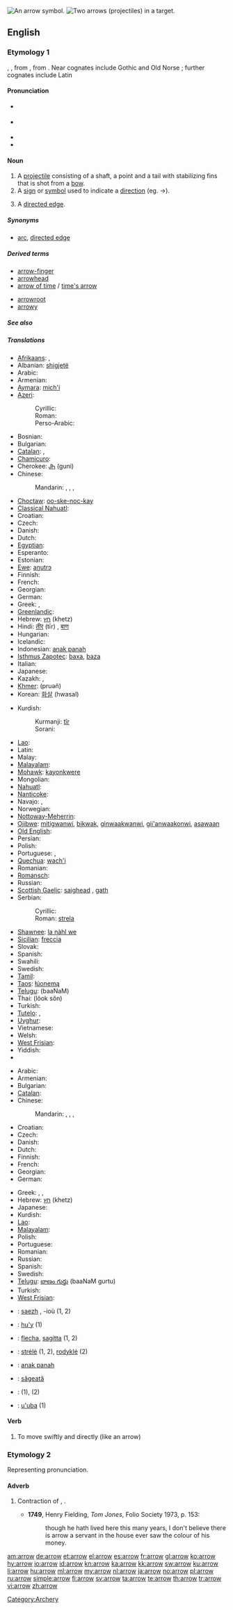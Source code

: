 [[Image:11 7 3.svg|thumb|right|An arrow symbol.]]
[[Image:Archery target.jpg|thumb|right|Two arrows (projectiles) in a target.]]
==English==

===Etymology 1===
{{etyl|ang}} {{term|earh}}, {{term|arwe|ārwe}}, from {{proto|Germanic|arhwō}}, from {{proto|Indo-European|arku-|bow and/or arrow}}. Near cognates include Gothic {{term|𐌰𐍂𐍈𐌰𐌶𐌽𐌰|tr=arƕazna|lang=got}} and Old Norse {{term|ǫr|lang=non}}; further cognates include Latin {{term|arcus||bow|lang=la}}

====Pronunciation====
* {{a|UK}} {{IPA|/ˈaɹəʊ/}}
* {{a|US}} {{IPA|/ˈæɹoʊ/|/ˈeɹoʊ/}}
* {{audio|en-us-arrow.ogg|Audio (US)}}
* {{rhymes|ærəʊ}}

====Noun====
{{en-noun}}

# A [[projectile]] consisting of a shaft, a point and a tail with stabilizing fins that is shot from a [[bow]].
# A [[sign]] or [[symbol]] used to indicate a [[direction]] (eg. <math>\to</math>).
# {{graph theory}} A [[directed edge]].

=====Synonyms=====
* {{sense|in graph theory}} [[arc]], [[directed edge]]

=====Derived terms=====
{{rel-top|Terms derived from ''arrow''}}
* [[arrow-finger]]
* [[arrowhead]]
* [[arrow of time]] / [[time's arrow]]
{{rel-mid}}
* [[arrowroot]]
* [[arrowy]]
{{rel-bottom}}

=====See also=====
{{rel:arrows}}

=====Translations=====
{{trans-top|projectile}}
* [[Afrikaans]]: {{t-|af|pyl|xs=Afrikaans}}, {{t|af|skig|xs=Afrikaans}}
* Albanian: [[shigjetë]] {{f}}
* Arabic: {{t|ar|سهم|m|tr=sahm}}
* Armenian: {{t-|hy|նետ|tr=net}}
* [[Aymara]]: [[mich'i]]
* [[Azeri]]:
*: Cyrillic: {{t-|az|ох|sc=Cyrl|xs=Azeri}}
*: Roman: {{t-|az|ox|xs=Azeri}}
*: Perso-Arabic: {{t-|az|اوخ|tr=ox|sc=fa-Arab|xs=Azeri}}
* Bosnian: {{t-|bs|strijela|f}}
* Bulgarian: {{t+|bg|стрела}}
* [[Catalan]]: {{t+|ca|fletxa|f}}, {{t-|ca|sageta|f}}
* [[Chamicuro]]: {{tø|ccc|ashkololi}}
* Cherokee: [[ᎫᏂ]] (guni)
* Chinese:
*: Mandarin: {{t-|cmn|箭|tr=jiàn|sc=Hani}}, {{t-|cmn|矢|tr=shǐ|sc=Hani}}, {{t|cmn|箭頭|sc=Hani}}, {{t|cmn|箭头|tr=jiàntóu|sc=Hani}}
* [[Choctaw]]: [[oo-ske-noc-kay]]
* [[Classical Nahuatl]]: {{tø|nci|mitl}}
* Croatian: {{t-|hr|strijela|f}}
* Czech: {{t+|cs|šíp|m}}
* Danish: {{t-|da|pil|c}}
* Dutch: {{t+|nl|pijl|m}}
* [[Egyptian]]: {{t|egy|𓍱𓋴𓂋𓌕|tr=Ssr|sc=Egyp}}
* Esperanto: {{t-|eo|sago|xs=Esperanto}}
* Estonian: {{t-|et|nool}}
* [[Ewe]]: [[aŋutrɔ]] {{n}}
* Finnish: {{t+|fi|nuoli}}
* French: {{t+|fr|flèche|f}}
* Georgian: {{t-|ka|ისარი|tr=isari|sc=Geor|xs=Georgian}}
* German: {{t+|de|Pfeil|m}}
* Greek: {{t+|el|βέλος|n|tr=vélos}}, {{t|el|σαΐτα|f|tr=saḯta}}
* [[Greenlandic]]: {{t-|kl|qarsoq|xs=Greenlandic}}
* Hebrew: [[חץ]] (khetz) {{m}}
* Hindi: [[तीर]] (tīr) {{m}}, [[बाण]]
* Hungarian: {{t+|hu|nyíl}}
* Icelandic: {{t+|is|píla|f}}
* Indonesian: [[anak panah]]
* [[Isthmus Zapotec]]: [[baxa]], [[baza]]
* Italian: {{t+|it|freccia|f}}
* Japanese: {{t+|ja|矢|tr=や, ya}}
* Kazakh: {{t|kk|жебе|tr=jebe|sc=Cyrl|xs=Kazakh}}, {{t|kk|оқ|tr=oq|sc=Cyrl|xs=Kazakh}}
* [[Khmer]]: {{Khmr|[[ព្រួញ]]}} (pruəñ)
* Korean: [[화살]] (hwasal)
{{trans-mid}}
* Kurdish:
*: Kurmanji: [[tîr]] {{m}}
*: Sorani: {{t-|ku|تیر|tr=tîr|sc=ku-Arab}}
* [[Lao]]: {{t-|lo|ລູກສອນ|tr=luuk-söön|sc=Laoo|xs=Lao}}
* Latin: {{t+|la|sagitta|f}}
* Malay: {{t|ms|anak panah|xs=Malay}}
* [[Malayalam]]: {{t|ml|അമ്പ്|sc=Mlym}}
* [[Mohawk]]: [[kayonkwere]]
* Mongolian: {{t-|mn|сум|tr=sum|sc=Cyrl|xs=Mongolian}}
* [[Nahuatl]]: {{t|nah|mitl}}
* [[Nanticoke]]: {{tø|nnt|allontz}}
* Navajo: {{tø|nv|bikʼáʼ}}, {{tø|nv|kʼaaʼ}}
* Norwegian: {{t+|no|pil}}
* [[Nottoway-Meherrin]]: {{tø|nwy|aruntquaserank}}
* [[Ojibwe]]: [[mitigwanwi]], [[bikwak]], [[ginwaakwanwi]], [[gii'anwaakonwi]], [[asawaan]]
* [[Old English]]: {{t-|ang|stræl|strǣl|m|xs=Old English}}
* Persian: {{t-|fa|تیر|tr=tir|xs=Persian}}
* Polish: {{t+|pl|strzała|f}}
* Portuguese: {{t+|pt|flecha|f}}, {{t+|pt|seta|f}}
* [[Quechua]]: [[wach'i]]
* Romanian: {{t-|ro|săgeată|f}}
* [[Romansch]]: {{t|rm|frizza|f}}
* Russian: {{t+|ru|стрела|f|tr=strelá}}
* [[Scottish Gaelic]]: [[saighead]] {{f}}, [[gath]] {{f}}
* Serbian:
*: Cyrillic: {{t-|sr|стрела|f|sc=Cyrl}}
*: Roman: [[strela#Serbian|strela]] {{f}}
* [[Shawnee]]: [[la nàhl we]]
* [[Sicilian]]: [[freccia]] {{f}}
* Slovak: {{t-|sk|šíp}}
* Spanish: {{t+|es|flecha|f}}
* Swahili: {{t+|sw|mshale|xs=Swahili}}
* Swedish: {{t+|sv|pil|c}}
* [[Tamil]]: {{t|ta|அம்பு|tr=ampu|xs=Tamil}}
* [[Taos]]: [[łúonemą]]
* [[Telugu]]: {{t|te|బాణము}} (baaNaM)
* Thai: {{Thai|[[ลูกศร]]}} (lôok sŏn)
* Turkish: {{t+|tr|ok}}
* [[Tutelo]]: {{tø|tta|mañkoi}}, {{tø|tta|mañksii}}
* [[Uyghur]]: {{t|ug|ئوق|sc=ug-Arab}}
* Vietnamese: {{t|vi|mũi tên|xs=Vietnamese}}
* Welsh: {{t|cy|saeth|f|xs=Welsh}}
* [[West Frisian]]: {{t-|fy|pylk|g|xs=West Frisian}}
* Yiddish: {{t|yi|פֿײַל|f|tr=fayl|xs=Yiddish}}
* {{trreq|sl}}
{{trans-bottom}}

{{trans-top|symbol}}
* Arabic: {{t|ar|سهم|m|tr=sahm}}
* Armenian: {{t|hy|սլաք|tr=slak’}}
* Bulgarian: {{t+|bg|стрелка}}
* [[Catalan]]: {{t+|ca|fletxa|f}}
* Chinese:
*: Mandarin: {{t|cmn|箭號|sc=Hani}}, {{t|cmn|箭号|tr=jiànhào|sc=Hani}}, {{t|cmn|箭頭|sc=Hani}}, {{t|cmn|箭头|tr=jiàntóu|sc=Hani}}
* Croatian: {{t-|hr|strelica|f}}
* Czech: {{t-|cs|šipka|f}}
* Danish: {{t-|da|pil|c}}
* Dutch: {{t+|nl|pijl|m}}
* Finnish: {{t+|fi|nuoli}}
* French: {{t+|fr|flèche|f}}
* Georgian: {{t-|ka|ისარი|tr=isari|sc=Geor|xs=Georgian}}
* German: {{t+|de|Pfeil|m}}
{{trans-mid}}
* Greek: {{t+|el|βέλος|n|tr=vélos}}, {{t|el|βελάκι|n|tr=veláki}} {{qualifier|diminutive}}, {{t+|el|δείκτης|m|tr=deíktis}}
* Hebrew: [[חץ]] (khetz) {{m}}
* Japanese: {{t-|ja|矢印|tr=やじるし, yajirushi}}
* Kurdish: {{t+|ku|tîr|m}}
* [[Lao]]: {{t-|lo|ລູກສອນ|tr=luuk-söön|sc=Laoo|xs=Lao}}
* [[Malayalam]]: {{t|ml|ചിഹ്നം|sc=Mlym|xs=Malayalam}}
* Polish: {{t+|pl|strzałka|f}}
* Portuguese: {{t+|pt|seta|f}}
* Romanian: {{t|ro|săgeată|f}}
* Russian: {{t+|ru|стрелка|f|tr=strélka}}
* Spanish: {{t+|es|flecha|f}}
* Swedish: {{t+|sv|pil|c}}
* [[Telugu]]: [[బాణం గుర్తు]] (baaNaM gurtu)
* Turkish: {{t+|tr|ok}}
* [[West Frisian]]: {{t-|fy|pylk|c|xs=West Frisian}}
{{trans-bottom}}

{{trans-see|in graph theory|directed edge}}
{{checktrans-top}}
* {{ttbc|br}}: [[saezh]] {{f}}, -ioù {{p}} (1, 2)
* {{ttbc|gn}}: [[hu'y]] (1)
* {{ttbc|ia}}: [[flecha]], [[sagitta]] (1, 2)
* {{ttbc|lt}}: [[strėlė]] {{f}} (1, 2), [[rodyklė]] {{f}} (2)
{{trans-mid}}
* {{ttbc|ms}}: [[anak panah]]
* {{ttbc|ro}}: [[săgeată]] {{f}}
* {{ttbc|sk}}: {{t-|sk|šíp|m}} (1), {{t-|sk|šípka|f}} (2)
* {{ttbc|tpn}}: [[u'uba]] (1)
{{trans-bottom}}

====Verb====
{{en-verb}}

# To move swiftly and directly (like an arrow)

===Etymology 2===
Representing pronunciation.

====Adverb====
{{en-adv|-}}

# {{obsolete}} Contraction of {{term|ever}} {{term|a}}, {{term|e'er}} {{term|a}}.
#* '''1749''', Henry Fielding, ''Tom Jones'', Folio Society 1973, p. 153:
#*: though he hath lived here this many years, I don't believe there is arrow a servant in the house ever saw the colour of his money.

[[Category:Archery]]

[[am:arrow]]
[[de:arrow]]
[[et:arrow]]
[[el:arrow]]
[[es:arrow]]
[[fr:arrow]]
[[gl:arrow]]
[[ko:arrow]]
[[hy:arrow]]
[[io:arrow]]
[[id:arrow]]
[[kn:arrow]]
[[ka:arrow]]
[[kk:arrow]]
[[sw:arrow]]
[[ku:arrow]]
[[li:arrow]]
[[hu:arrow]]
[[ml:arrow]]
[[my:arrow]]
[[nl:arrow]]
[[ja:arrow]]
[[no:arrow]]
[[pl:arrow]]
[[ru:arrow]]
[[simple:arrow]]
[[fi:arrow]]
[[sv:arrow]]
[[ta:arrow]]
[[te:arrow]]
[[th:arrow]]
[[tr:arrow]]
[[vi:arrow]]
[[zh:arrow]]